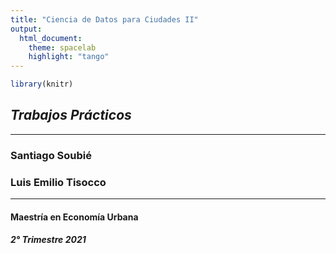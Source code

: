 ```yaml
---
title: "Ciencia de Datos para Ciudades II"
output:
  html_document:
    theme: spacelab
    highlight: "tango"
---
```


```r
library(knitr)
```


## *Trabajos Prácticos*



--------------------------------------




### Santiago Soubié

### Luis Emilio Tisocco

-------------------------------------
  

#### Maestría en Economía Urbana 

##### 2° Trimestre 2021
